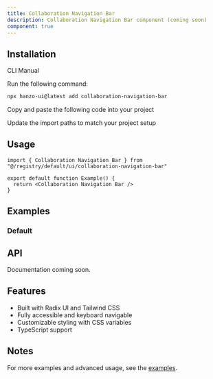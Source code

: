 ```yaml
---
title: Collaboration Navigation Bar
description: Collaboration Navigation Bar component (coming soon)
component: true
---
```


<ComponentPreview name="collaboration-navigation-bar-demo" />

## Installation

<Tabs defaultValue="cli">

<TabsList>
  <TabsTrigger value="cli">CLI</TabsTrigger>
  <TabsTrigger value="manual">Manual</TabsTrigger>
</TabsList>

<TabsContent value="cli">

<Steps>

<Step>Run the following command:</Step>

```bash
npx hanzo-ui@latest add collaboration-navigation-bar
```

</Steps>

</TabsContent>

<TabsContent value="manual">

<Steps>

<Step>Copy and paste the following code into your project</Step>

<ComponentSource name="collaboration-navigation-bar" />

<Step>Update the import paths to match your project setup</Step>

</Steps>

</TabsContent>

</Tabs>

## Usage

```tsx
import { Collaboration Navigation Bar } from "@/registry/default/ui/collaboration-navigation-bar"

export default function Example() {
  return <Collaboration Navigation Bar />
}
```

## Examples

### Default

<ComponentPreview name="collaboration-navigation-bar-demo" />

## API

Documentation coming soon.

## Features

- Built with Radix UI and Tailwind CSS
- Fully accessible and keyboard navigable  
- Customizable styling with CSS variables
- TypeScript support

## Notes

For more examples and advanced usage, see the [examples](/examples).
